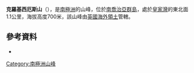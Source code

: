 {{coord|54|30|S|36|3|W|display=title}}

'''克羅基西厄斯山'''（{{lang-en|Mount Krokisius}}），是[[南極洲|南極洲]]的山峰，位於[[南喬治亞群島|南喬治亞群島]]，處於[[皇家灣|皇家灣]]的東北面1.1公里，海拔高度700米，該山峰由[[英國海外領土|英國海外領土]]管轄。

==參考資料==
* {{usgs-gazetteer}}

{{Antarctica-geo-stub}}
[[Category:南極洲山峰|Category:南極洲山峰]]